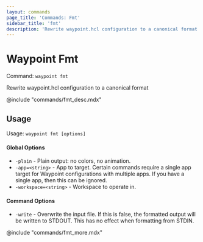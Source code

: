 ```yaml
---
layout: commands
page_title: 'Commands: Fmt'
sidebar_title: 'fmt'
description: 'Rewrite waypoint.hcl configuration to a canonical format'
---
```


# Waypoint Fmt

Command: `waypoint fmt`

Rewrite waypoint.hcl configuration to a canonical format

@include "commands/fmt_desc.mdx"

## Usage

Usage: `waypoint fmt [options]`

#### Global Options

- `-plain` - Plain output: no colors, no animation.
- `-app=<string>` - App to target. Certain commands require a single app target for Waypoint configurations with multiple apps. If you have a single app, then this can be ignored.
- `-workspace=<string>` - Workspace to operate in.

#### Command Options

- `-write` - Overwrite the input file. If this is false, the formatted output will be written to STDOUT. This has no effect when formatting from STDIN.

@include "commands/fmt_more.mdx"
